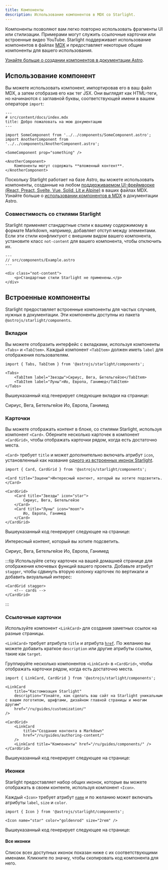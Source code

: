 ```yaml
---
title: Компоненты
description: Использование компонентов в MDX со Starlight.
---
```


Компоненты позволяют вам легко повторно использовать фрагменты UI или стилизации.
Примерами могут служить ссылочные карточки или встроенные видео YouTube.
Starlight поддерживает использование компонентов в файлах [MDX](https://mdxjs.com/) и предоставляет некоторые общие компоненты для вашего использования.

[Узнайте больше о создании компонентов в документации Astro](https://docs.astro.build/ru/core-concepts/astro-components/).

## Использование компонент

Вы можете использовать компонент, импортировав его в ваш файл MDX, а затем отобразив его как тег JSX.
Они выглядят как HTML-теги, но начинаются с заглавной буквы, соответствующей имени в вашем операторе `import`:

```mdx
---
# src/content/docs/index.mdx
title: Добро пожаловать на мою документацию
---

import SomeComponent from '../../components/SomeComponent.astro';
import AnotherComponent from '../../components/AnotherComponent.astro';

<SomeComponent prop="something" />

<AnotherComponent>
	Компоненты могут содержать **вложенный контент**.
</AnotherComponent>
```

Поскольку Starlight работает на базе Astro, вы можете использовать компоненты,
созданные на любом [поддерживаемом UI-фреймворке (React, Preact, Svelte, Vue, Solid, Lit и Alpine)](https://docs.astro.build/en/core-concepts/framework-components/)
в ваших файлах MDX.
Узнайте больше о [использовании компонентов в MDX](https://docs.astro.build/ru/guides/markdown-content/#using-components-in-mdx) в документации Astro.

### Совместимость со стилями Starlight

Starlight применяет стандартные стили к вашему содержимому в формате Markdown, например, добавляет отступ между элементами.
Если эти стили конфликтуют с внешним видом вашего компонента, установите класс `not-content` для вашего компонента, чтобы отключить их.

```astro
---
// src/components/Example.astro
---

<div class="not-content">
	<p>Стандартные стили Starlight не применены.</p>
</div>
```

## Встроенные компоненты

Starlight предоставляет встроенные компоненты для частых случаев, нужных в документации.
Эти компоненты доступны из пакета `@astrojs/starlight/components`.

### Вкладки


Вы можете отобразить интерфейс с вкладками, используя компоненты `<Tabs>` и `<TabItem>`.
Каждый компонент `<TabItem>` должен иметь `label` для отображения пользователям.

```mdx
import { Tabs, TabItem } from '@astrojs/starlight/components';

<Tabs>
	<TabItem label="Звезды">Сириус, Вега, Бетельгейзе</TabItem>
	<TabItem label="Луны">Ио, Европа, Ганимед</TabItem>
</Tabs>
```

Вышеуказанный код генерирует следующие вкладки на странице:

<Tabs>
	<TabItem label="Звезды">Сириус, Вега, Бетельгейзе</TabItem>
	<TabItem label="Луны">Ио, Европа, Ганимед</TabItem>
</Tabs>

### Карточки


Вы можете отображать контент в блоке, со стилями Starlight, используя компонент `<Card>`.
Оберните несколько карточек в компонент `<CardGrid>`, чтобы отображать карточки рядом, когда есть достаточно места.

`<Card>` требует `title` и может дополнительно включать атрибут `icon`, установленный как название [одного из встроенных иконок Starlight](#все-иконки).

```mdx
import { Card, CardGrid } from '@astrojs/starlight/components';

<Card title="Зацени">Интересный контент, который вы хотите подсветить.</Card>

<CardGrid>
	<Card title="Звезды" icon="star">
		Сириус, Вега, Бетельгейзе
	</Card>
	<Card title="Луны" icon="moon">
		Ио, Европа, Ганимед
	</Card>
</CardGrid>
```

Вышеуказанный код генерирует следующее на странице:

<Card title="Зацени">Интересный контент, который вы хотите подсветить.</Card>

<CardGrid>
	<Card title="Звезды" icon="star">
		Сириус, Вега, Бетельгейзе
	</Card>
	<Card title="Луны" icon="moon">
		Ио, Европа, Ганимед
	</Card>
</CardGrid>

:::tip
Используйте сетку карточек на вашей домашней странице для отображения ключевых функций вашего проекта.
Добавьте атрибут `stagger`, чтобы сдвинуть вторую колонку карточек по вертикали и добавить визуальный интерес:

```astro
<CardGrid stagger>
	<!-- cards -->
</CardGrid>
```

:::

### Ссылочные карточки

Используйте компонент `<LinkCard>` для создания заметных ссылок на разные страницы.

`<LinkCard>` требует атрибута `title` и атрибута [`href`](https://developer.mozilla.org/en-US/docs/Web/HTML/Element/a#href).
По желанию вы можете добавить краткое `description` или другие атрибуты ссылки, такие как `target`.

Группируйте несколько компонентов `<LinkCard>` в `<CardGrid>`, чтобы отображать карточки рядом, когда есть достаточно места.

```mdx
import { LinkCard, CardGrid } from '@astrojs/starlight/components';

<LinkCard
	title="Кастомизация Starlight"
	description="Узнайте, как сделать ваш сайт на Starlight уникальным с вашим логотипом, шрифтами, дизайном главной страницы и многим другим"
	href="/ru/guides/customization/"
/>

<CardGrid>
	<LinkCard
		title="Создание контента в Markdown"
		href="/ru/guides/authoring-content/"
	/>
	<LinkCard title="Компоненты" href="/ru/guides/components/" />
</CardGrid>
```

Вышеуказанный код генерирует следующее на странице:


<LinkCard
	title="Кастомизация Starlight"
	description="Узнайте, как сделать ваш сайт на Starlight уникальным с вашим логотипом, шрифтами, дизайном главной страницы и многим другим"
	href="/ru/guides/customization/"
/>

<CardGrid>
	<LinkCard
		title="Создание контента в Markdown"
		href="/ru/guides/authoring-content/"
	/>
	<LinkCard title="Компоненты" href="/ru/guides/components/" />
</CardGrid>

### Иконки


Starlight предоставляет набор общих иконок, которые вы можете отображать в своем контенте, используя компонент `<Icon>`.

Каждый `<Icon>` требует атрибут [`name`](#все-иконки) и по желанию может включать атрибуты `label`, `size` и `color`.

```mdx
import { Icon } from '@astrojs/starlight/components';

<Icon name="star" color="goldenrod" size="2rem" />
```

Вышеуказанный код генерирует следующее на странице:

<Icon name="star" color="goldenrod" size="2rem" />

#### Все иконки

Список всех доступных иконок показан ниже с их соответствующими именами. Кликните по значку, чтобы скопировать код компонента для него.

<IconsList />
